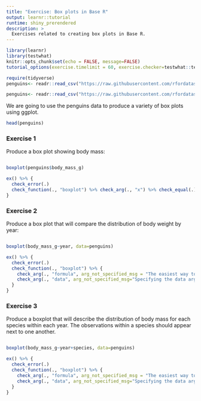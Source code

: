 ```yaml
---
title: "Exercise: Box plots in Base R"
output: learnr::tutorial
runtime: shiny_prerendered
description: >
  Exercises related to creating box plots in Base R.
---
```


```r
library(learnr)
library(testwhat)
knitr::opts_chunk$set(echo = FALSE, message=FALSE)
tutorial_options(exercise.timelimit = 60, exercise.checker=testwhat::testwhat_learnr)

require(tidyverse)
penguins<- readr::read_csv("https://raw.githubusercontent.com/rfordatascience/tidytuesday/master/data/2020/2020-07-28/penguins.csv")
```

```r

penguins<- readr::read_csv("https://raw.githubusercontent.com/rfordatascience/tidytuesday/master/data/2020/2020-07-28/penguins.csv")

```

We are going to use the penguins data to produce a variety of box plots using ggplot.

```r
head(penguins)

```

### Exercise 1

Produce a box plot showing body mass:

```r



```

```r

boxplot(penguins$body_mass_g)

```


```r

ex() %>% {
  check_error(.)
  check_function(., "boxplot") %>% check_arg(., "x") %>% check_equal(.)
}

```

### Exercise 2

Produce a box plot that will compare the distribution of body weight by year: 

```r


```

```r

boxplot(body_mass_g~year, data=penguins)

```

```r

ex() %>% {
  check_error(.)
  check_function(., "boxplot") %>% {
    check_arg(., "formula", arg_not_specified_msg = "The easiest way to do this is to specify a formula") %>% check_equal(.)
    check_arg(., "data", arg_not_specified_msg="Specifying the data argument when using a formula will make your code more readable") 
  }
}

```

### Exercise 3

Produce a boxplot that will describe the distribution of body mass for each species within each year. The observations within a species should appear next to one another.

```r


```

```r

boxplot(body_mass_g~year+species, data=penguins)


```

```r

ex() %>% {
  check_error(.)
  check_function(., "boxplot") %>% {
    check_arg(., "formula", arg_not_specified_msg = "The easiest way to do this is to specify a formula") %>% check_equal(., eval=FALSE, eq_fun=function(x, y){str_replace_all(x, "[[:blank:]]", "")==str_replace_all(y, "[[:blank:]]", "")})
    check_arg(., "data", arg_not_specified_msg="Specifying the data argument when using a formula will make your code more readable") 
  }
}

```

